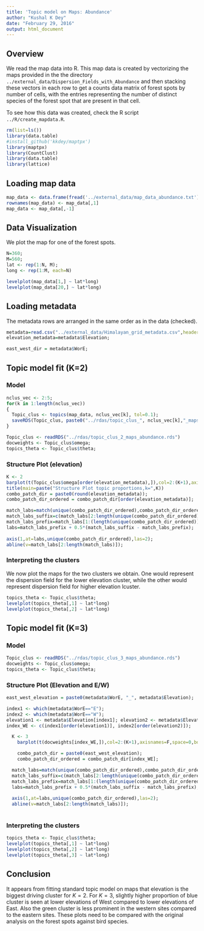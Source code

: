 ```yaml
---
title: 'Topic model on Maps: Abundance'
author: "Kushal K Dey"
date: "February 29, 2016"
output: html_document
---
```


## Overview 

We read the map data into R. This map data is created by vectorizing the maps provided in the the directory `../external_data/Dispersion_Fields_with_Abundance` and then stacking these vectors in each row to get a counts data matrix of forest spots by number of cells, with the entries representing the number of distinct species of the forest spot that are present in that cell.

To see how this data was created, check the R script `../R/create_mapdata.R`.

```r
rm(list=ls())
library(data.table)
#install_github('kkdey/maptpx') 
library(maptpx)
library(CountClust)
library(data.table)
library(lattice)
```

## Loading map data

```r
map_data <- data.frame(fread('../external_data/map_data_abundance.txt'));
rownames(map_data) <- map_data[,1]
map_data <- map_data[,-1]
```

## Data Visualization

We plot the map for one of the forest spots.

```r
N=360;
M=560;
lat <- rep(1:N, M);
long <- rep(1:M, each=N)

levelplot(map_data[1,] ~ lat*long) 
levelplot(map_data[20,] ~ lat*long) 


```

## Loading metadata

The metadata rows are arranged in the same order as in the data (checked).

```r
metadata=read.csv("../external_data/Himalayan_grid_metadata.csv",header=TRUE);
elevation_metadata=metadata$Elevation;

east_west_dir = metadata$WorE;

```

## Topic model fit (K=2)

### Model

```r
nclus_vec <- 2:5;
for(k in 1:length(nclus_vec))
{
  Topic_clus <- topics(map_data, nclus_vec[k], tol=0.1);
  saveRDS(Topic_clus, paste0("../rdas/topic_clus_", nclus_vec[k],"_maps_abundance.rds"));
}
```

```r
Topic_clus <- readRDS("../rdas/topic_clus_2_maps_abundance.rds")
docweights <- Topic_clus$omega;
topics_theta <- Topic_clus$theta;
```

### Structure Plot (elevation)

```r
K <- 2
barplot(t(Topic_clus$omega[order(elevation_metadata),]),col=2:(K+1),axisnames=F,space=0,border=NA,main="",las=1,ylim=c(0,1),cex.axis=1.5,cex.main=1.4, xlab="elevation")
title(main=paste("Structure Plot topic proportions,k=",K))
combo_patch_dir = paste0(round(elevation_metadata));
combo_patch_dir_ordered = combo_patch_dir[order(elevation_metadata)];

match_labs=match(unique(combo_patch_dir_ordered),combo_patch_dir_ordered);
match_labs_suffix=c(match_labs[2:length(unique(combo_patch_dir_ordered))],35);
match_labs_prefix=match_labs[1:(length(unique(combo_patch_dir_ordered)))];
labs=match_labs_prefix + 0.5*(match_labs_suffix - match_labs_prefix);
  
axis(1,at=labs,unique(combo_patch_dir_ordered),las=2);
abline(v=match_labs[2:length(match_labs)]);
```

### Interpreting the clusters

We now plot the maps for the two clusters we obtain. One would represent the dispersion field for the lower elevation cluster, while the other would represent dispersion field for higher elevation lcuster.

```r
topics_theta <- Topic_clus$theta;
levelplot(topics_theta[,1] ~ lat*long) 
levelplot(topics_theta[,2] ~ lat*long) 

```

## Topic model fit (K=3)

### Model

```r
Topic_clus <- readRDS("../rdas/topic_clus_3_maps_abundance.rds")
docweights <- Topic_clus$omega;
topics_theta <- Topic_clus$theta;
```

### Structure Plot (Elevation and E/W)

```r
east_west_elevation = paste0(metadata$WorE, "_", metadata$Elevation);

index1 <- which(metadata$WorE=="E");
index2 <- which(metadata$WorE=="W");
elevation1 <- metadata$Elevation[index1]; elevation2 <- metadata$Elevation[index2];
index_WE <- c(index1[order(elevation1)], index2[order(elevation2)]);

  K <- 3
    barplot(t(docweights[index_WE,]),col=2:(K+1),axisnames=F,space=0,border=NA,main=paste("No. of clusters=",3),las=1,ylim=c(0,1),cex.axis=1.5,cex.main=1.4)

    combo_patch_dir = paste0(east_west_elevation);
    combo_patch_dir_ordered = combo_patch_dir[index_WE];

  match_labs=match(unique(combo_patch_dir_ordered),combo_patch_dir_ordered);
  match_labs_suffix=c(match_labs[2:length(unique(combo_patch_dir_ordered))],35);
  match_labs_prefix=match_labs[1:(length(unique(combo_patch_dir_ordered)))];
  labs=match_labs_prefix + 0.5*(match_labs_suffix - match_labs_prefix);
  
  axis(1,at=labs,unique(combo_patch_dir_ordered),las=2);
  abline(v=match_labs[2:length(match_labs)]);
  
```

### Interpreting the clusters

```r
topics_theta <- Topic_clus$theta;
levelplot(topics_theta[,1] ~ lat*long) 
levelplot(topics_theta[,2] ~ lat*long) 
levelplot(topics_theta[,3] ~ lat*long) 
```

## Conclusion

It appears from fitting standard topic model on maps that elevation is the biggest driving cluster for $K=2$. For $K=3$, slightly higher proportion of blue cluster is seen at lower elevations of West compared to lower elevations of East. Also the green cluster is less prominent in the western sites compared to the eastern sites. These plots need to be compared with the original analysis on the forest spots against bird species. 

